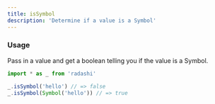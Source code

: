 ```yaml
---
title: isSymbol
description: 'Determine if a value is a Symbol'
---
```


### Usage

Pass in a value and get a boolean telling you if the value is a Symbol.

```ts
import * as _ from 'radashi'

_.isSymbol('hello') // => false
_.isSymbol(Symbol('hello')) // => true
```
